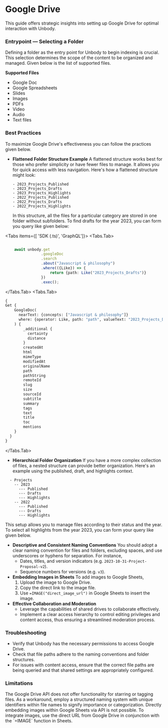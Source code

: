 
# Google Drive
This guide offers strategic insights into setting up Google Drive for optimal interaction with Unbody.

### **Entrypoint** — Selecting a Folder

Defining a folder as the entry point for Unbody to begin indexing is crucial. This selection determines the scope of the content to be organized and managed. Given below is the list of supported files.

**Supported Files**

- Google Doc
- Google Spreadsheets
- Slides
- Images
- PDFs
- Video
- Audio
- Text files

### **Best Practices**

To maximize Google Drive's effectiveness you can follow the practices given below.

- **Flattened Folder Structure Example**
  A flattened structure works best for those who prefer simplicity or have fewer files to manage. It allows you for quick access with less navigation. Here's how a flattened structure might look:
  ```
  - 2023_Projects_Published
  - 2023_Projects_Drafts
  - 2023_Projects_Highlights
  - 2022_Projects_Published
  - 2022_Projects_Drafts
  - 2022_Projects_Highlights
  ```
  In this structure, all the files for a particular category are stored in one folder without subfolders. To find drafts for the year 2023, you can form you query like given below:

<Tabs items={[ 'SDK (.ts)', 'GraphQL']}>
<Tabs.Tab> 
```ts copy

    await unbody.get
                .googleDoc
                .search
                .about("Javascript & philosophy")
                .where(({Like}) => {
                    return {path: Like("2023_Projects_Drafts")}
                })
                .exec();
```
</Tabs.Tab>
<Tabs.Tab>
  ```graphql copy
  {
  Get {
      GoogleDoc(
        nearText: {concepts: ["Javascript & philosophy"]}
        where: {operator: Like, path: "path", valueText: "2023_Projects_Drafts"}
      ) {
          _additional {
            certainty
            distance
          }
          createdAt
          html
          mimeType
          modifiedAt
          originalName
          path
          pathString
          remoteId
          slug
          size
          sourceId
          subtitle
          summary
          tags
          text
          title
          toc
          mentions
      }
    }
}
  ```
</Tabs.Tab>
</Tabs>


- **Hierarchical Folder Organization**
  If you have a more complex collection of files, a nested structure can provide better organization. Here's an example using the published, draft, and highlights context.

```
  - Projects
    -- 2023
      --- Published
      --- Drafts
      --- Highlights
    -- 2022
      --- Published
      --- Drafts
      --- Highlights

```

This setup allows you to manage files according to their status and the year. To select all highlights from the year 2023, you can form your query like given below.

- **Descriptive and Consistent Naming Conventions**
  You should adopt a clear naming convention for files and folders, excluding spaces, and use underscores or hyphens for separation. For instance,
  - Dates, titles, and version indicators (e.g. `2023-10-31-Project-Proposal-v2`).
  - Sequence numbers for versions (e.g. `v3`).
- **Embedding Images in Sheets**
  To add images to Google Sheets,
  1. Upload the image to Google Drive.
  2. Copy the direct link to the image file.
  3. Use `=IMAGE("direct_image_url")` in Google Sheets to insert the image.
- **Effective Collaboration and Moderation**
  - Leverage the capabilities of shared drives to collaborate effectively.
  - Implement a clear access hierarchy to control editing privileges and content access, thus ensuring a streamlined moderation process.

### **Troubleshooting**

- Verify that Unbody has the necessary permissions to access Google Drive.
- Check that file paths adhere to the naming conventions and folder structures.
- For issues with content access, ensure that the correct file paths are being queried and that shared settings are appropriately configured.

### **Limitations**

<Callout type="warning" emoji="⚠️">
  The Google Drive API does not offer functionality for starring or tagging
  files. As a workaround, employ a structured naming system with unique
  identifiers within file names to signify importance or categorization.
</Callout>

<Callout type="warning" emoji="⚠️">
  Directly embedding images within Google Sheets via API is not possible. To
  integrate images, use the direct URL from Google Drive in conjunction with the
  `=IMAGE` function in Sheets.
</Callout>

